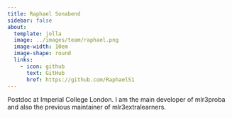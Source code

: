 ```yaml
---
title: Raphael Sonabend
sidebar: false
about:
  template: jolla
  image: ../images/team/raphael.png
  image-width: 10em
  image-shape: round
  links:
    - icon: github
      text: GitHub
      href: https://github.com/RaphaelS1
---
```


Postdoc at Imperial College London.
I am the main developer of mlr3proba and also the previous maintainer of mlr3extralearners.
